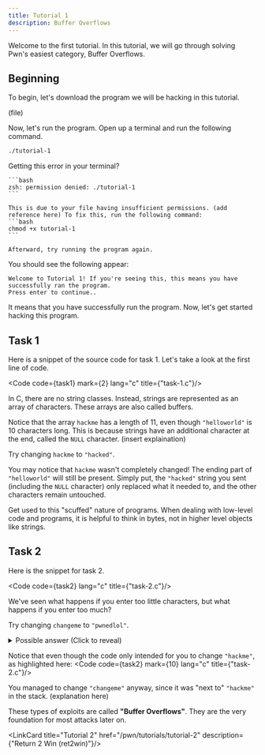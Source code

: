 ```yaml
---
title: Tutorial 1
description: Buffer Overflows
---
```




Welcome to the first tutorial. In this tutorial, we will go through solving Pwn's easiest category, Buffer Overflows.

## Beginning
To begin, let's download the program we will be hacking in this tutorial.

(file)

Now, let's run the program. Open up a terminal and run the following command.
```bash
./tutorial-1
```

<Aside type="tip">
    Getting this error in your terminal?

    ```bash
    zsh: permission denied: ./tutorial-1
    ```

    This is due to your file having insufficient permissions. (add reference here) To fix this, run the following command:
    ```bash
    chmod +x tutorial-1
    ```

    Afterward, try running the program again.
</Aside>

You should see the following appear:
```
Welcome to Tutorial 1! If you're seeing this, this means you have successfully ran the program.
Press enter to continue..
```

It means that you have successfully run the program. Now, let's get started hacking this program.

## Task 1
Here is a snippet of the source code for task 1. Let's take a look at the first line of code.

<Code code={task1} mark={2} lang="c" title={"task-1.c"}/>

In C, there are no string classes. Instead, strings are represented as an array of characters. These arrays are also called buffers.

Notice that the array `hackme` has a length of 11, even though `"helloworld"` is 10 characters long.
This is because strings have an additional character at the end, called the `NULL` character. (insert explaination)

Try changing `hackme` to `"hacked"`.

You may notice that `hackme` wasn't completely changed! The ending part of `"helloworld"` will still be present.
Simply put, the `"hacked"` string you sent (including the `NULL` character) only replaced what it needed to, and the other characters remain untouched.

Get used to this "scuffed" nature of programs. When dealing with low-level code and programs, it is helpful to think in bytes, not in higher level objects like strings.

## Task 2

Here is the snippet for task 2.

<Code code={task2} lang="c" title={"task-2.c"}/>

We've seen what happens if you enter too little characters, but what happens if you enter too much?

Try changing `changeme` to `"pwnedlol"`.

<details>
    <summary>Possible answer (Click to reveal)</summary>
    Note that this is not the only answer! The `"A"`'s can be replaced with anything, as long as there is 7 characters
    exactly.

    `AAAAAAApwnedlol`
</details>

Notice that even though the code only intended for you to change `"hackme"`, as highlighted here:
<Code code={task2} mark={10} lang="c" title={"task-2.c"}/>

You managed to change `"changeme"` anyway, since it was "next to" `"hackme"` in the stack. (explanation here)

These types of exploits are called **"Buffer Overflows"**. They are the very foundation for most attacks later on.

<LinkCard title="Tutorial 2" href="/pwn/tutorials/tutorial-2" description={"Return 2 Win (ret2win)"}/>